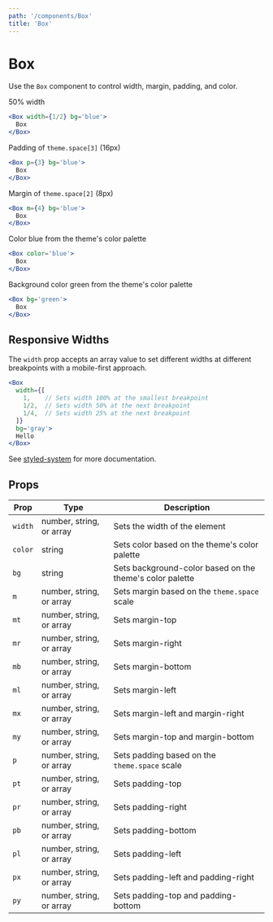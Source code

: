 ```yaml
---
path: '/components/Box'
title: 'Box'
---
```


# Box

Use the `Box` component to control width, margin, padding, and color.

50% width

```.jsx
<Box width={1/2} bg='blue'>
  Box
</Box>
```

Padding of `theme.space[3]` (16px)

```.jsx
<Box p={3} bg='blue'>
  Box
</Box>
```

Margin of `theme.space[2]` (8px)

```.jsx
<Box m={4} bg='blue'>
  Box
</Box>
```

Color blue from the theme's color palette

```.jsx
<Box color='blue'>
  Box
</Box>
```

Background color green from the theme's color palette

```.jsx
<Box bg='green'>
  Box
</Box>
```

## Responsive Widths

The `width` prop accepts an array value to set different widths at different breakpoints with a mobile-first approach.

```.jsx
<Box
  width={[
    1,    // Sets width 100% at the smallest breakpoint
    1/2,  // Sets width 50% at the next breakpoint
    1/4,  // Sets width 25% at the next breakpoint
  ]}
  bg='gray'>
  Hello
</Box>
```

See [styled-system](https://github.com/jxnblk/styled-system) for more documentation.

## Props

| Prop    | Type                     | Description                                              |
| ------- | ------------------------ | -------------------------------------------------------- |
| `width` | number, string, or array | Sets the width of the element                            |
| `color` | string                   | Sets color based on the theme's color palette            |
| `bg`    | string                   | Sets background-color based on the theme's color palette |
| `m`     | number, string, or array | Sets margin based on the `theme.space` scale             |
| `mt`    | number, string, or array | Sets margin-top                                          |
| `mr`    | number, string, or array | Sets margin-right                                        |
| `mb`    | number, string, or array | Sets margin-bottom                                       |
| `ml`    | number, string, or array | Sets margin-left                                         |
| `mx`    | number, string, or array | Sets margin-left and margin-right                        |
| `my`    | number, string, or array | Sets margin-top and margin-bottom                        |
| `p`     | number, string, or array | Sets padding based on the `theme.space` scale            |
| `pt`    | number, string, or array | Sets padding-top                                         |
| `pr`    | number, string, or array | Sets padding-right                                       |
| `pb`    | number, string, or array | Sets padding-bottom                                      |
| `pl`    | number, string, or array | Sets padding-left                                        |
| `px`    | number, string, or array | Sets padding-left and padding-right                      |
| `py`    | number, string, or array | Sets padding-top and padding-bottom                      |
